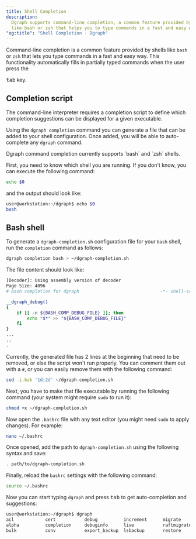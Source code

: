 ```yaml
---
title: Shell Completion
description:
  Dgraph supports command-line completion, a common feature provided by shells
  like bash or zsh that helps you to type commands in a fast and easy way
"og:title": "Shell Completion - Dgraph"
---
```



<DgraphWIP />

Command-line completion is a common feature provided by shells like `bash` or
`zsh` that lets you type commands in a fast and easy way. This functionality
automatically fills in partially typed commands when the user press the

<kbd>tab</kbd> key.

## Completion script

The command-line interpreter requires a completion script to define which
completion suggestions can be displayed for a given executable.

Using the `dgraph completion` command you can generate a file that can be added
to your shell configuration. Once added, you will be able to auto-complete any
`dgraph` command.

<Note>
  Dgraph command completion currently supports `bash` and `zsh` shells.
</Note>

First, you need to know which shell you are running. If you don't know, you can
execute the following command:

```sh
echo $0
```

and the output should look like:

```sh
user@workstation:~/dgraph$ echo $0
bash
```

## Bash shell

To generate a `dgraph-completion.sh` configuration file for your `bash` shell,
run the `completion` command as follows:

```sh
dgraph completion bash > ~/dgraph-completion.sh
```

The file content should look like:

```sh
[Decoder]: Using assembly version of decoder
Page Size: 4096
# bash completion for dgraph                               -*- shell-script -*-

__dgraph_debug()
{
    if [[ -n ${BASH_COMP_DEBUG_FILE} ]]; then
        echo "$*" >> "${BASH_COMP_DEBUG_FILE}"
    fi
}
...
..
.
```

Currently, the generated file has 2 lines at the beginning that need to be
removed, or else the script won't run properly. You can comment them out with a
`#`, or you can easily remove them with the following command:

```sh
sed -i.bak '1d;2d' ~/dgraph-completion.sh
```

Next, you have to make that file executable by running the following command
(your system might require `sudo` to run it):

```sh
chmod +x ~/dgraph-completion.sh
```

Now open the `.bashrc` file with any text editor (you might need `sudo` to apply
changes). For example:

```sh
nano ~/.bashrc
```

Once opened, add the path to `dgraph-completion.sh` using the following syntax
and save:

```sh
. path/to/dgraph-completion.sh
```

Finally, reload the `bashrc` settings with the following command:

```sh
source ~/.bashrc
```

Now you can start typing `dgraph` and press <kbd>tab</kbd> to get
auto-completion and suggestions:

```txt
user@workstation:~/dgraph$ dgraph
acl            cert           debug          increment      migrate        tool           zero
alpha          completion     debuginfo      live           raftmigrate    upgrade
bulk           conv           export_backup  lsbackup       restore        version
```
